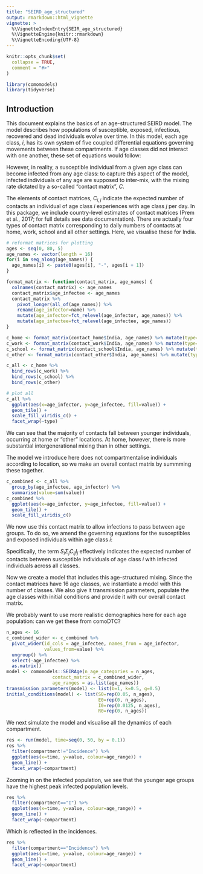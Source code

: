 ```yaml
---
title: "SEIRD_age_structured"
output: rmarkdown::html_vignette
vignette: >
  %\VignetteIndexEntry{SEIR_age_structured}
  %\VignetteEngine{knitr::rmarkdown}
  %\VignetteEncoding{UTF-8}
---
```


```r
knitr::opts_chunk$set(
  collapse = TRUE,
  comment = "#>"
)
```

```r
library(comomodels)
library(tidyverse)
```

## Introduction
This document explains the basics of an age-structured SEIRD model. The model describes
how populations of susceptible, exposed, infectious, recovered and dead individuals evolve over time.
In this model, each age class, $i$, has its own system of five coupled differential equations governing
movements between these compartments. If age classes did not interact with one another, these set of equations would
follow:

\begin{align}
\frac{\text{d}S_i}{\text{d}t} &= -\beta S_i I_i\\
\frac{\text{d}E_i}{\text{d}t} &= \beta S_i I_i -\kappa E_i\\
\frac{\text{d}I_i}{\text{d}t} &= \kappa E_i - (\gamma + \mu) I_i\\
\frac{\text{d}R_i}{\text{d}t} &= \gamma I_i - \alpha R_i\\
\frac{\text{d}D_i}{\text{d}t} &= \mu I_i
\end{align}

However, in reality, a susceptible individual from a given age class
can become infected from any age class: to capture this aspect of the model, infected individuals of any
age are supposed to inter-mix, with the mixing rate dictated by a so-called "contact matrix", $C$.

The elements of contact matrices, $C_{i,j}$ indicate the expected number of contacts an individual of age class $i$ experiences with age class $j$ per day. In this package, we include country-level estimates of contact matrices (Prem et al., 2017; for full details see data documentation). There are actually four types of contact matrix corresponding to daily numbers of contacts at home, work, school and all other settings. Here, we visualise these for India.
```r
# reformat matrices for plotting
ages <- seq(0, 80, 5)
age_names <- vector(length = 16)
for(i in seq_along(age_names)) {
  age_names[i] <- paste0(ages[i], "-", ages[i + 1])
}

format_matrix <- function(contact_matrix, age_names) {
  colnames(contact_matrix) <- age_names
  contact_matrix$age_infectee <- age_names
  contact_matrix %>%
    pivot_longer(all_of(age_names)) %>% 
    rename(age_infector=name) %>% 
    mutate(age_infector=fct_relevel(age_infector, age_names)) %>% 
    mutate(age_infectee=fct_relevel(age_infectee, age_names))
}

c_home <- format_matrix(contact_home$India, age_names) %>% mutate(type="home")
c_work <- format_matrix(contact_work$India, age_names) %>% mutate(type="work")
c_school <- format_matrix(contact_school$India, age_names) %>% mutate(type="school")
c_other <- format_matrix(contact_other$India, age_names) %>% mutate(type="other")

c_all <- c_home %>%
  bind_rows(c_work) %>% 
  bind_rows(c_school) %>% 
  bind_rows(c_other)

# plot all
c_all %>%
  ggplot(aes(x=age_infector, y=age_infectee, fill=value)) +
  geom_tile() +
  scale_fill_viridis_c() +
  facet_wrap(~type)
```

We can see that the majority of contacts fall between younger individuals, occurring at home or "other" locations. At home, however, there is more substantial intergenerational mixing than in other settings.

The model we introduce here does not compartmentalise individuals according to location, so we make an overall contact matrix by summming these together.
```r
c_combined <- c_all %>% 
  group_by(age_infectee, age_infector) %>% 
  summarise(value=sum(value))
c_combined %>% 
  ggplot(aes(x=age_infector, y=age_infectee, fill=value)) +
  geom_tile() +
  scale_fill_viridis_c()
```

We now use this contact matrix to allow infections to pass between age groups. To do so, we amend the governing equations for the susceptibles and exposed individuals within age class $i$:

\begin{align}
\frac{\text{d}S_i}{\text{d}t} &= -\beta S_i \Sigma_{j}C_{ij} I_j\\
\frac{\text{d}E_i}{\text{d}t} &= \beta S_i \Sigma_{j}C_{ij} I_j -\kappa E_i\\
\end{align}

Specifically, the term $S_i \Sigma_{j}C_{ij} I_j$ effectively indicates the expected number of contacts between susceptible individuals of age class $i$ with infected individuals across all classes.

Now we create a model that includes this age-structured mixing. Since the contact matrices have 16 age classes, we instantiate a model with this number of classes. We also give it transmission parameters, populate the age classes with initial conditions and provide it with our overall contact matrix.

We probably want to use more realistic demographics here for each age population: can we get these from comoDTC?
```r
n_ages <- 16
c_combined_wider <- c_combined %>% 
  pivot_wider(id_cols = age_infectee, names_from = age_infector,
              values_from=value) %>% 
  ungroup() %>% 
  select(-age_infectee) %>% 
  as.matrix()
model <- comomodels::SEIRAge(n_age_categories = n_ages,
                 contact_matrix = c_combined_wider,
                 age_ranges = as.list(age_names))
transmission_parameters(model) <- list(b=1, k=0.5, g=0.5)
initial_conditions(model) <- list(S0=rep(0.05, n_ages),
                                  E0=rep(0, n_ages),
                                  I0=rep(0.0125, n_ages),
                                  R0=rep(0, n_ages))
```

We next simulate the model and visualise all the dynamics of each compartment.
```r
res <- run(model, time=seq(0, 50, by = 0.1))
res %>%
  filter(compartment!="Incidence") %>% 
  ggplot(aes(x=time, y=value, colour=age_range)) +
  geom_line() +
  facet_wrap(~compartment)
```

Zooming in on the infected population, we see that the younger age groups have the highest peak infected population levels.
```r
res %>%
  filter(compartment=="I") %>% 
  ggplot(aes(x=time, y=value, colour=age_range)) +
  geom_line() +
  facet_wrap(~compartment)
```

Which is reflected in the incidences.
```r
res %>%
  filter(compartment=="Incidence") %>% 
  ggplot(aes(x=time, y=value, colour=age_range)) +
  geom_line() +
  facet_wrap(~compartment)
```

